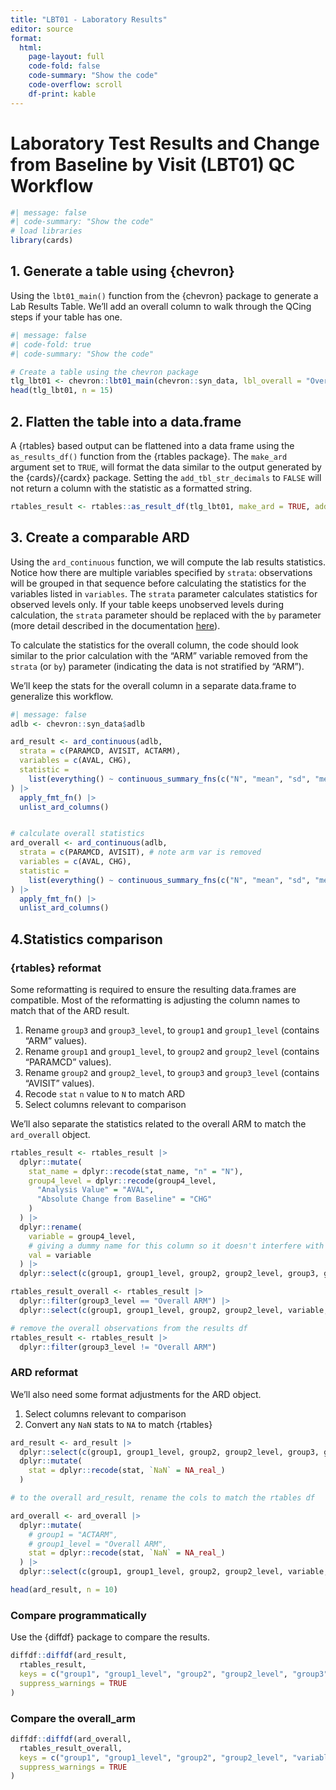 ```yaml
---
title: "LBT01 - Laboratory Results"
editor: source
format: 
  html:
    page-layout: full
    code-fold: false
    code-summary: "Show the code"
    code-overflow: scroll 
    df-print: kable
---
```


# Laboratory Test Results and Change from Baseline by Visit (LBT01) QC Workflow
```r
#| message: false
#| code-summary: "Show the code"
# load libraries
library(cards)
```

## 1. Generate a table using {chevron}

Using the `lbt01_main()` function from the {chevron} package to generate a Lab Results Table. We'll add an overall column to walk through the QCing steps if your table has one.

```r
#| message: false
#| code-fold: true
#| code-summary: "Show the code"

# Create a table using the chevron package
tlg_lbt01 <- chevron::lbt01_main(chevron::syn_data, lbl_overall = "Overall ARM")
head(tlg_lbt01, n = 15)
```

## 2. Flatten the table into a data.frame

A {rtables} based output can be flattened into a data frame using the `as_results_df()` function from the {rtables package}. The `make_ard` argument set to `TRUE`, will format the data similar to the output generated by the {cards}/{cardx} package. 
Setting the `add_tbl_str_decimals` to `FALSE` will not return a column with the statistic as a formatted string.

```r
rtables_result <- rtables::as_result_df(tlg_lbt01, make_ard = TRUE, add_tbl_str_decimals = FALSE)
```

## 3. Create a comparable ARD

Using the `ard_continuous` function, we will compute the lab results statistics. 
Notice how there are multiple variables specified by `strata`: observations will be grouped in that sequence before calculating the statistics for the variables listed in `variables`. 
The `strata` parameter calculates statistics for observed levels only. If your table keeps unobserved levels during calculation, the `strata` parameter should be replaced with the `by` parameter (more detail described in the documentation [here](https://insightsengineering.github.io/cards/latest-tag/reference/ard_continuous.html#arg-by-strata)).

To calculate the statistics for the overall column, the code should look similar to the prior calculation with the "ARM" variable removed from the `strata` (or `by`) parameter (indicating the data is not stratified by "ARM").

We'll keep the stats for the overall column in a separate data.frame to generalize this workflow.

```r
#| message: false
adlb <- chevron::syn_data$adlb

ard_result <- ard_continuous(adlb,
  strata = c(PARAMCD, AVISIT, ACTARM),
  variables = c(AVAL, CHG),
  statistic =
    list(everything() ~ continuous_summary_fns(c("N", "mean", "sd", "median", "min", "max")))
) |>
  apply_fmt_fn() |>
  unlist_ard_columns()


# calculate overall statistics
ard_overall <- ard_continuous(adlb,
  strata = c(PARAMCD, AVISIT), # note arm var is removed
  variables = c(AVAL, CHG),
  statistic =
    list(everything() ~ continuous_summary_fns(c("N", "mean", "sd", "median", "min", "max")))
) |>
  apply_fmt_fn() |>
  unlist_ard_columns()
```

## 4.Statistics comparison

### {rtables} reformat
Some reformatting is required to ensure the resulting data.frames are compatible. Most of the reformatting is adjusting the column names to match that of the ARD result.

  1.  Rename `group3` and `group3_level`, to `group1` and `group1_level` (contains "ARM" values).
  2.  Rename `group1` and `group1_level`, to `group2` and `group2_level` (contains "PARAMCD" values).
  3.  Rename `group2` and `group2_level`, to  `group3` and `group3_level` (contains "AVISIT" values).
  4.  Recode `stat` `n` value to `N` to match ARD
  5.  Select columns relevant to comparison

We'll also separate the statistics related to the overall ARM to match the `ard_overall` object.

```r
rtables_result <- rtables_result |>
  dplyr::mutate(
    stat_name = dplyr::recode(stat_name, "n" = "N"),
    group4_level = dplyr::recode(group4_level,
      "Analysis Value" = "AVAL",
      "Absolute Change from Baseline" = "CHG"
    )
  ) |>
  dplyr::rename(
    variable = group4_level,
    # giving a dummy name for this column so it doesn't interfere with the column renaming
    val = variable
  ) |>
  dplyr::select(c(group1, group1_level, group2, group2_level, group3, group3_level, variable, stat_name, stat))

rtables_result_overall <- rtables_result |>
  dplyr::filter(group3_level == "Overall ARM") |>
  dplyr::select(c(group1, group1_level, group2, group2_level, variable, stat_name, stat))

# remove the overall observations from the results df
rtables_result <- rtables_result |>
  dplyr::filter(group3_level != "Overall ARM")
```

### ARD reformat
We'll also need some format adjustments for the ARD object.

1.  Select columns relevant to comparison
2.  Convert any `NaN` stats to `NA` to match {rtables}

```r
ard_result <- ard_result |>
  dplyr::select(c(group1, group1_level, group2, group2_level, group3, group3_level, variable, stat_name, stat)) |>
  dplyr::mutate(
    stat = dplyr::recode(stat, `NaN` = NA_real_)
  )

# to the overall ard_result, rename the cols to match the rtables df

ard_overall <- ard_overall |>
  dplyr::mutate(
    # group1 = "ACTARM",
    # group1_level = "Overall ARM",
    stat = dplyr::recode(stat, `NaN` = NA_real_)
  ) |>
  dplyr::select(c(group1, group1_level, group2, group2_level, variable, stat_name, stat))

head(ard_result, n = 10)
```

### Compare programmatically
  Use the {diffdf} package to compare the results.

```r
diffdf::diffdf(ard_result,
  rtables_result,
  keys = c("group1", "group1_level", "group2", "group2_level", "group3", "group3_level", "variable", "stat_name", "stat"),
  suppress_warnings = TRUE
)
```

### Compare the overall_arm

```r
diffdf::diffdf(ard_overall,
  rtables_result_overall,
  keys = c("group1", "group1_level", "group2", "group2_level", "variable", "stat_name", "stat"),
  suppress_warnings = TRUE
)
```
